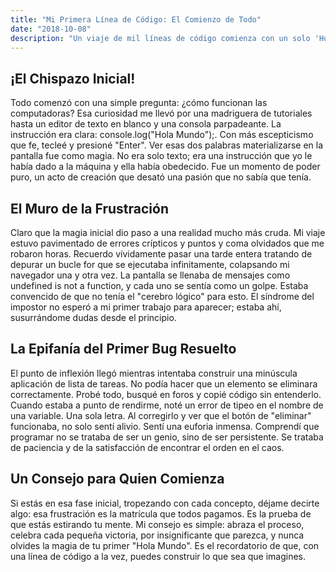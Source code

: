 ```yaml
---
title: "Mi Primera Línea de Código: El Comienzo de Todo"
date: "2018-10-08"
description: "Un viaje de mil líneas de código comienza con un solo 'Hola Mundo'. Recuerdo mis primeros pasos, los errores y la emoción de ver algo funcionar por primera vez."
---
```


## ¡El Chispazo Inicial!

Todo comenzó con una simple pregunta: ¿cómo funcionan las computadoras? Esa curiosidad me llevó por una madriguera de tutoriales hasta un editor de texto en blanco y una consola parpadeante. La instrucción era clara: console.log("Hola Mundo");. Con más escepticismo que fe, tecleé y presioné "Enter". Ver esas dos palabras materializarse en la pantalla fue como magia. No era solo texto; era una instrucción que yo le había dado a la máquina y ella había obedecido. Fue un momento de poder puro, un acto de creación que desató una pasión que no sabía que tenía.

## El Muro de la Frustración

Claro que la magia inicial dio paso a una realidad mucho más cruda. Mi viaje estuvo pavimentado de errores crípticos y puntos y coma olvidados que me robaron horas. Recuerdo vívidamente pasar una tarde entera tratando de depurar un bucle for que se ejecutaba infinitamente, colapsando mi navegador una y otra vez. La pantalla se llenaba de mensajes como undefined is not a function, y cada uno se sentía como un golpe. Estaba convencido de que no tenía el "cerebro lógico" para esto. El síndrome del impostor no esperó a mi primer trabajo para aparecer; estaba ahí, susurrándome dudas desde el principio.

## La Epifanía del Primer Bug Resuelto

El punto de inflexión llegó mientras intentaba construir una minúscula aplicación de lista de tareas. No podía hacer que un elemento se eliminara correctamente. Probé todo, busqué en foros y copié código sin entenderlo. Cuando estaba a punto de rendirme, noté un error de tipeo en el nombre de una variable. Una sola letra. Al corregirlo y ver que el botón de "eliminar" funcionaba, no solo sentí alivio. Sentí una euforia inmensa. Comprendí que programar no se trataba de ser un genio, sino de ser persistente. Se trataba de paciencia y de la satisfacción de encontrar el orden en el caos.

## Un Consejo para Quien Comienza

Si estás en esa fase inicial, tropezando con cada concepto, déjame decirte algo: esa frustración es la matrícula que todos pagamos. Es la prueba de que estás estirando tu mente. Mi consejo es simple: abraza el proceso, celebra cada pequeña victoria, por insignificante que parezca, y nunca olvides la magia de tu primer "Hola Mundo". Es el recordatorio de que, con una línea de código a la vez, puedes construir lo que sea que imagines.


